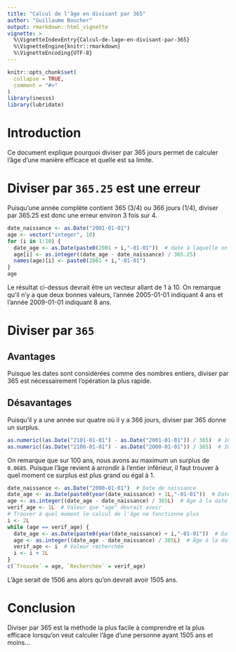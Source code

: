 ```yaml
---
title: "Calcul de l'âge en divisant par 365"
author: "Guillaume Boucher"
output: rmarkdown::html_vignette
vignette: >
  %\VignetteIndexEntry{Calcul-de-lage-en-divisant-par-365}
  %\VignetteEngine{knitr::rmarkdown}
  %\VignetteEncoding{UTF-8}
---
```


```r
knitr::opts_chunk$set(
  collapse = TRUE,
  comment = "#>"
)
library(inesss)
library(lubridate)
```

# Introduction
Ce document explique pourquoi diviser par 365 jours permet de calculer l'âge d'une manière efficace et quelle est sa limite.

# Diviser par `365.25` est une erreur
Puisqu'une année complète contient 365 (3/4) ou 366 jours (1/4), diviser par 365.25 est donc une erreur environ 3 fois sur 4.
```r
date_naissance <- as.Date("2001-01-01")
age <- vector("integer", 10)
for (i in 1:10) {
  date_age <- as.Date(paste0(2001 + i,"-01-01"))  # date à laquelle on veut calculer l'âge
  age[i] <- as.integer((date_age - date_naissance) / 365.25)
  names(age)[i] <- paste0(2001 + i,"-01-01")
}
age
```
Le résultat ci-dessus devrait être un vecteur allant de 1 à 10. On remarque qu'il n'y a que deux bonnes valeurs, l'année 2005-01-01 indiquant 4 ans et l'année 2009-01-01 indiquant 8 ans.

# Diviser par `365`

## Avantages
Puisque les dates sont considérées comme des nombres entiers, diviser par 365 est nécessairement l'opération la plus rapide.

## Désavantages
Puisqu'il y a une année sur quatre où il y a 366 jours, diviser par 365 donne un surplus.
```r
as.numeric((as.Date("2101-01-01") - as.Date("2001-01-01")) / 365)  # 100 ans à partir de 2001-01-01
as.numeric((as.Date("2100-01-01") - as.Date("2000-01-01")) / 365)  # 100 ans à partir de 2000-01-01
```
On remarque que sur 100 ans, nous avons au maximum un surplus de `0.0685`. Puisque l'âge revient à arrondir à l'entier inférieur, il faut trouver à quel moment ce surplus est plus grand ou égal à 1.
```r
date_naissance <- as.Date("2000-01-01")  # Date de naissance
date_age <- as.Date(paste0(year(date_naissance) + 1L,"-01-01"))  # Date où l'on calcule l'âge
age <- as.integer((date_age - date_naissance) / 365L)  # Âge à la date "date_age"
verif_age <- 1L  # Valeur que "age" devrait avoir
# Trouver à quel moment le calcul de l'âge ne fonctionne plus
i <- 2L
while (age == verif_age) {
  date_age <- as.Date(paste0(year(date_naissance) + i,"-01-01"))  # Date où l'on calcule l'âge
  age <- as.integer((date_age - date_naissance) / 365L)  # Âge à la date "date_age"
  verif_age <- i  # Valeur recherchée
  i <- i + 1L
}
c(`Trouvée` = age, `Recherchée` = verif_age)
```
L'âge serait de 1506 ans alors qu'on devrait avoir 1505 ans.

# Conclusion
Diviser par 365 est la méthode la plus facile à comprendre et la plus efficace lorsqu'on veut calculer l'âge d'une personne ayant 1505 ans et moins...
